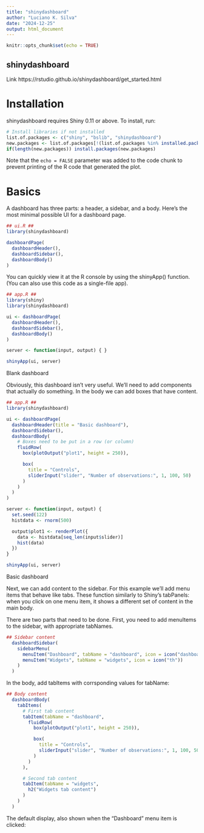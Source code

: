 ```yaml
---
title: "shinydashboard"
author: "Luciano K. Silva"
date: "2024-12-25"
output: html_document
---
```


```r
knitr::opts_chunk$set(echo = TRUE)
```

## shinydashboard

Link https://rstudio.github.io/shinydashboard/get_started.html

# Installation
shinydashboard requires Shiny 0.11 or above. To install, run:

```r
# Install libraries if not installed
list.of.packages <- c("shiny", "bslib", "shinydashboard")
new.packages <- list.of.packages[!(list.of.packages %in% installed.packages()[,"Package"])]
if(length(new.packages)) install.packages(new.packages)
```

Note that the `echo = FALSE` parameter was added to the code chunk to prevent printing of the R code that generated the plot.

# Basics

A dashboard has three parts: a header, a sidebar, and a body. Here’s the most minimal possible UI for a dashboard page.

```r
## ui.R ##
library(shinydashboard)

dashboardPage(
  dashboardHeader(),
  dashboardSidebar(),
  dashboardBody()
)
```

You can quickly view it at the R console by using the shinyApp() function. (You can also use this code as a single-file app).

```r
## app.R ##
library(shiny)
library(shinydashboard)

ui <- dashboardPage(
  dashboardHeader(),
  dashboardSidebar(),
  dashboardBody()
)

server <- function(input, output) { }

shinyApp(ui, server)
```

Blank dashboard

Obviously, this dashboard isn’t very useful. We’ll need to add components that actually do something. In the body we can add boxes that have content.

```r
## app.R ##
library(shinydashboard)

ui <- dashboardPage(
  dashboardHeader(title = "Basic dashboard"),
  dashboardSidebar(),
  dashboardBody(
    # Boxes need to be put in a row (or column)
    fluidRow(
      box(plotOutput("plot1", height = 250)),

      box(
        title = "Controls",
        sliderInput("slider", "Number of observations:", 1, 100, 50)
      )
    )
  )
)

server <- function(input, output) {
  set.seed(122)
  histdata <- rnorm(500)

  output$plot1 <- renderPlot({
    data <- histdata[seq_len(input$slider)]
    hist(data)
  })
}

shinyApp(ui, server)
```

Basic dashboard

Next, we can add content to the sidebar. For this example we’ll add menu items that behave like tabs. These function similarly to Shiny’s tabPanels: when you click on one menu item, it shows a different set of content in the main body.

There are two parts that need to be done. First, you need to add menuItems to the sidebar, with appropriate tabNames.

```r
## Sidebar content
  dashboardSidebar(
    sidebarMenu(
      menuItem("Dashboard", tabName = "dashboard", icon = icon("dashboard")),
      menuItem("Widgets", tabName = "widgets", icon = icon("th"))
    )
  )
```

In the body, add tabItems with corrsponding values for tabName:

```r
## Body content
  dashboardBody(
    tabItems(
      # First tab content
      tabItem(tabName = "dashboard",
        fluidRow(
          box(plotOutput("plot1", height = 250)),

          box(
            title = "Controls",
            sliderInput("slider", "Number of observations:", 1, 100, 50)
          )
        )
      ),

      # Second tab content
      tabItem(tabName = "widgets",
        h2("Widgets tab content")
      )
    )
  )
```

The default display, also shown when the “Dashboard” menu item is clicked:


